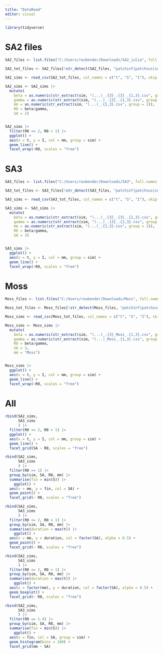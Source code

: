 ```yaml
---
title: "DataRead"
editor: visual
---
```


```r
library(tidyverse)
```

# SA2 files
```r
SA2_files <- list.files("C:/Users/reubender/Downloads/SA2_julia", full.names = TRUE)

SA2_tot_files <- SA2_files[!str_detect(SA2_files, "patchinf|patchsus|summary")]

SA2_sims <- read_csv(SA2_tot_files, col_names = c("t", "S", "I"), skip = 2, id = "sim")

SA2_sims <- SA2_sims |>
  mutate(
    beta = as.numeric(str_extract(sim, "(...)_.{3}_.{3}_.{1,3}.csv", group = 1)),
    gamma = as.numeric(str_extract(sim, "(...)_.{3}_.{1,3}.csv", group = 1)),
    mm = as.numeric(str_extract(sim, "(...)_.{1,3}.csv", group = 1)),
    R0 = beta/gamma,
    SA = 2)


SA2_sims |> 
  filter(R0 <= 2, R0 > 1) |>
  ggplot() +
  aes(x = t, y = I, col = mm, group = sim) +
  geom_line() +
  facet_wrap(~R0, scales = "free")
```

# SA3


```r

SA3_files <- list.files("C:/Users/reubender/Downloads/SA3", full.names = TRUE)

SA3_tot_files <- SA3_files[!str_detect(SA3_files, "patchinf|patchsus|summary")]

SA3_sims <- read_csv(SA3_tot_files, col_names = c("t", "S", "I"), skip = 2, id = "sim")

SA3_sims <- SA3_sims |>
  mutate(
    beta = as.numeric(str_extract(sim, "(...)_.{3}_.{3}_.{1,3}.csv", group = 1)),
    gamma = as.numeric(str_extract(sim, "(...)_.{3}_.{1,3}.csv", group = 1)),
    mm = as.numeric(str_extract(sim, "(...)_.{1,3}.csv", group = 1)),
    R0 = beta/gamma,
    SA = 3)


SA3_sims |>
  ggplot() +
  aes(x = t, y = I, col = mm, group = sim) +
  geom_line() +
  facet_wrap(~R0, scales = "free")
```

# Moss
```r

Moss_files <- list.files("C:/Users/reubender/Downloads/Moss", full.names = TRUE)

Moss_tot_files <- Moss_files[!str_detect(Moss_files, "patchinf|patchsus|summary")]

Moss_sims <- read_csv(Moss_tot_files, col_names = c("t", "S", "I"), skip = 2, id = "sim")

Moss_sims <- Moss_sims |>
  mutate(
    beta = as.numeric(str_extract(sim, "(...)_.{3}_Moss_.{1,3}.csv", group = 1)),
    gamma = as.numeric(str_extract(sim, "(...)_Moss_.{1,3}.csv", group = 1)),
    R0 = beta/gamma,
    SA = 3, 
    mm = "Moss")


Moss_sims |>
  ggplot() +
  aes(x = t, y = I, col = mm, group = sim) +
  geom_line() +
  facet_wrap(~R0, scales = "free")
```

# All
```r
rbind(SA2_sims,
      SA3_sims
      ) |> 
  filter(R0 <= 2, R0 > 1) |>
  ggplot() +
  aes(x = t, y = I, col = mm, group = sim) +
  geom_line() +
  facet_grid(SA ~ R0, scales = "free")
```


```r
rbind(SA2_sims,
      SA3_sims
      ) |> 
  filter(R0 >= 1) |> 
  group_by(sim, SA, R0, mm) |> 
  summarise(fin = min(S)) |> 
    ggplot() +
  aes(x = mm, y = fin, col = SA) +
  geom_point() +
  facet_grid(~ R0, scales = "free")
```

```r
rbind(SA2_sims,
      SA3_sims
      ) |> 
  filter(R0 <= 2, R0 > 1) |> 
  group_by(sim, SA, R0, mm) |> 
  summarise(duration = max(t)) |> 
    ggplot() +
  aes(x = mm, y = duration, col = factor(SA), alpha = 0.5) +
  geom_point() +
  facet_grid(~ R0, scales = "free")

rbind(SA2_sims,
      SA3_sims
      ) |> 
  filter(R0 <= 2, R0 > 1) |> 
  group_by(sim, SA, R0, mm) |> 
  summarise(duration = max(t)) |> 
    ggplot() +
  aes(x = factor(mm), y = duration, col = factor(SA), alpha = 0.5) +
  geom_boxplot() +
  facet_grid(~ R0, scales = "free")
```
```r
rbind(SA2_sims,
      SA3_sims
      ) |> 
  filter(R0 == 1.4) |> 
  group_by(sim, SA, R0, mm) |> 
  summarise(fin = min(S)) |> 
    ggplot() +
  aes(x = fin, col = SA, group = sim) +
  geom_histogram(bins = 100) +
  facet_grid(mm ~ SA)
```

